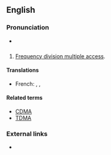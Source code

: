==English==

===Pronunciation===
* {{audio|en-us-FDMA.ogg|Audio (US)|lang=en}}

==={{initialism-old|en}}===
{{head|en}}

# [[frequency division multiple access#English|Frequency division multiple access]].

====Translations====
{{trans-top|Frequency division multiple access}}
* French: {{t|fr|FDMA}}, {{t|fr|AMFR}}, {{t|fr|accès multiple par répartition dans les fréquences}}
{{trans-mid}}
{{trans-bottom}}

====Related terms====
* [[CDMA]]
* [[TDMA]]

===External links===
* {{pedialite}}